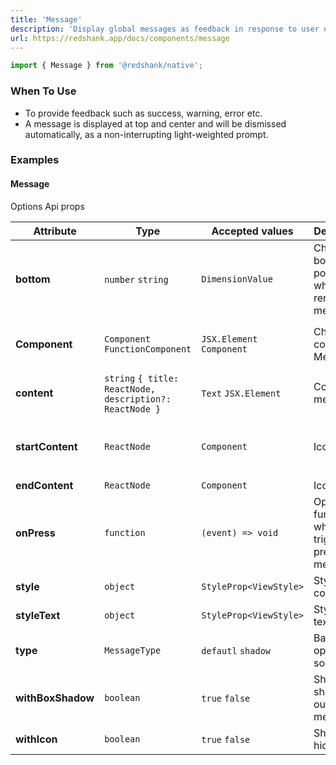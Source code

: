 ```yaml
---
title: 'Message'
description: 'Display global messages as feedback in response to user operations.'
url: https://redshank.app/docs/components/message
---
```


```jsx
import { Message } from '@redshank/native';
```

### When To Use
* To provide feedback such as success, warning, error etc.
* A message is displayed at top and center and will be dismissed automatically, as a non-interrupting light-weighted prompt.

<Spacer y={2} />

### Examples

<Playground
  id="message"
  title="Message"
  description="Default Message element."
  code={message.defaultCode}
/>

<Spacer y={2} />

<Playground
  id="with-icon"
  title="With Icon"
  description="With icon message element."
  code={message.withIcon}
/>

<Spacer y={2} />

<Playground
  id="with-start-end-content"
  title="With Start/End Content"
  description="With left or right element."
  code={message.withStartAndEndContent}
/>

<Spacer y={2} />

<Playground
  id="without-shadow-box"
  title="Without Shadow"
  description="Without shadow box message element."
  code={message.withOutBoxShadow}
/>

<Spacer y={2} />

<Playground
  id="duration"
  title="Duration"
  description="Set duration message, set `0`, `false` or `null` for infinity duration"
  code={message.duration}
/>

<Spacer y={2} />

#### Message
Options Api props

| Attribute         | Type                                                     | Accepted values           | Description                                    | Default                                                   |
|-------------------|----------------------------------------------------------|---------------------------|------------------------------------------------|-----------------------------------------------------------|
| **bottom**        | `number` `string`                                        | `DimensionValue`          | Change the bottom position when render message | `30`                                                      |
| **Component**     | `Component` `FunctionComponent`                          | `JSX.Element` `Component` | Change component Message                       | `Box` if `closable` or `onPress` then `Ripple`            |
| **content**       | `string` `{ title: ReactNode, description?: ReactNode }` | `Text` `JSX.Element`      | Content message                                | -                                                         |
| **startContent**  | `ReactNode`                                              | `Component`               | Icon left                                      | if `showIcon` is `true` then `closecircle` of `antdesign` |
| **endContent**    | `ReactNode`                                              | `Component`               | Icon right                                     | -                                                         |
| **onPress**       | `function`                                               | `(event) => void`         | Optional function when trigger press message   | -                                                         |
| **style**         | `object`                                                 | `StyleProp<ViewStyle>`    | Style for component                            | -                                                         |
| **styleText**     | `object`                                                 | `StyleProp<ViewStyle>`    | Style for text content                         | -                                                         |
| **type**          | `MessageType`                                            | `defautl` `shadow`        | Background opacity or solid color              | `default`                                                 |
| **withBoxShadow** | `boolean`                                                | `true` `false`            | Show shadow outside message                    | `false`                                                   |
| **withIcon**      | `boolean`                                                | `true` `false`            | Show or hidden icon                            | `false`                                                   |
